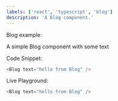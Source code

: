```yaml
---
labels: ['react', 'typescript', 'blog']
description: 'A Blog component.'
---
```



Blog example:

A simple Blog component with some text

Code Snippet:
```js
<Blog text="hello from Blog" />
```


Live Playground:
```js live
<Blog text="hello from Blog" />
```
